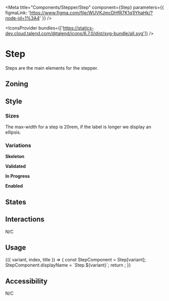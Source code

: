 
<Meta
	title="Components/Stepper/Step"
	component={Step}
	parameters={{ figmaLink: 'https://www.figma.com/file/WUVKJmcDHfR7K1q1lYhaHk/?node-id=1%3A4' }}
/>

<IconsProvider
	bundles={['https://statics-dev.cloud.talend.com/@talend/icons/6.7.0/dist/svg-bundle/all.svg']}
/>

# Step

Steps are the main elements for the stepper.

## Zoning

<FigmaImage
	src="https://www.figma.com/file/qc8oUSyVJM67gSsbTShftt/%F0%9F%93%90-Zoning?node-id=345%3A167"
	alt="zoning image for the steps"
/>

## Style

<!--
### Icons

<IconGallery>
	{['talend-check-circle', 'talend-cross-circle'].map((iconName, index) => (
		<IconItem key={index} name={iconName}>
			<Icon name={iconName} />
		</IconItem>
	))}
</IconGallery>
-->

### Sizes

The max-width for a step is 20rem, if the label is longer we display an ellipsis.

### Variations

**Skeleton**

<Canvas>
	<Story name="Skeleton">
		<Step.Skeleton />
	</Story>
</Canvas>

**Validated**

<Canvas>
	<Story name="Validated">
		<Step.Validated data-index={1} title="Lorem Ipsum" />
	</Story>
</Canvas>

**In Progress**

<Canvas>
	<Story name="InProgress">
		<Step.InProgress data-index={2} title="Lorem Ipsum" />
	</Story>
</Canvas>

**Enabled**

<Canvas>
	<Story name="Enabled">
		<Step.Enabled data-index={3} title="Lorem Ipsum" />
	</Story>
</Canvas>

<!--
<FigmaImage
	src="https://www.figma.com/file/WUVKJmcDHfR7K1q1lYhaHk/Stepper?node-id=1%3A424"
	alt="variations image for steps"
/>

**Sub step** _(coming later)_

Sub steps are optional. They should be used to avoid having too many steps, or too long steps.
-->

## States

<FigmaImage
	src="https://www.figma.com/file/WUVKJmcDHfR7K1q1lYhaHk/Stepper?node-id=816%3A25605"
	alt="states image for the steps"
/>

## Interactions

N/C

<!--
Hovering the step will display a tooltip with the full label.

<Canvas>
	<Story name="Max width">
		<Tooltip title="lorem ipsum dolor sit amet">
			<Step.InProgress data-index={1} title="lorem ipsum dolor sit amet" />
		</Tooltip>
	</Story>
</Canvas>

<FigmaImage
	src="https://www.figma.com/file/WUVKJmcDHfR7K1q1lYhaHk/Stepper?node-id=1%3A462"
	alt="hovering on"
/>
-->

## Usage

<Canvas>
	<Story
		name="usage"
		args={{
			variant: 'Skeleton',
			index: 1,
			title: 'Lorem ipsum',
		}}
		argTypes={{
			variant: {
				description: 'Step variation',
				control: {
					type: 'select',
					options: ['Skeleton', 'Enabled', 'Validated', 'InProgress'],
				},
			},
			index: {
				description: 'Step number',
				control: {
					type: 'number',
				},
			},
			title: {
				description: 'Step title',
				control: {
					type: 'text',
				},
			},
		}}
	>
		{({ variant, index, title }) => {
			const StepComponent = Step[variant];
			StepComponent.displayName = `Step.${variant}`;
			return <StepComponent data-index={index} title={title} />;
		}}
	</Story>
</Canvas>

<ArgsTable story="usage" />

## Accessibility

N/C
